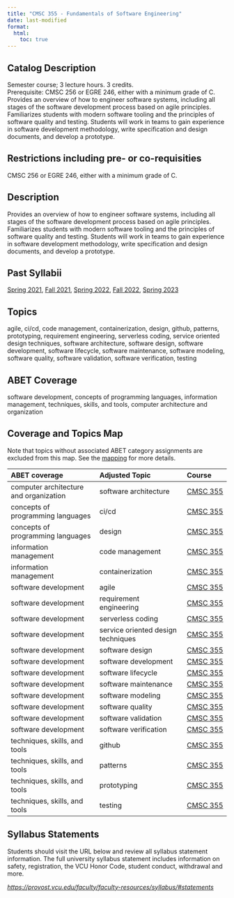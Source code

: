 ```yaml
---
title: "CMSC 355 - Fundamentals of Software Engineering"
date: last-modified
format:
  html:
    toc: true
---
```


## Catalog Description

Semester course; 3 lecture hours. 3 credits. Prerequisite: CMSC 256 or EGRE 246, either with a minimum grade of C. Provides an overview of how to engineer software systems, including all stages of the software development process based on agile principles. Familiarizes students with modern software tooling and the principles of software quality and testing. Students will work in teams to gain experience in software development methodology, write specification and design documents, and develop a prototype.


## Restrictions including pre- or co-requisities
 
CMSC 256 or EGRE 246, either with a minimum grade of C.

## Description

Provides an overview of how to engineer software systems, including all stages of the software development process based on agile principles. Familiarizes students with modern software tooling and the principles of software quality and testing. Students will work in teams to gain experience in software development methodology, write specification and design documents, and develop a prototype.

## Past Syllabii

<a href='./202120/CMSC_355_Syllabus_Spring_2021.pdf'>Spring 2021</a>, <a href='./202210/CMSC_355_Syllabus_Fall_2021.pdf'>Fall 2021</a>, <a href='./202220/CMSC_355_Syllabus_Spring_2022.pdf'>Spring 2022</a>, <a href='./202310/CMSC_355_Syllabus_Fall_2022.pdf'>Fall 2022</a>, <a href='./202320/CMSC_355_Syllabus_Spring_2023.pdf'>Spring 2023</a>

## Topics

agile, ci/cd, code management, containerization, design, github, patterns, prototyping, requirement engineering, serverless coding, service oriented design techniques, software architecture, software design, software development, software lifecycle, software maintenance, software modeling, software quality, software validation, software verification, testing

## ABET Coverage

software development, concepts of programming languages, information management, techniques, skills, and tools, computer architecture and organization

## Coverage and Topics Map

Note that topics without associated ABET category assignments are excluded from this map.  See the [mapping](https://docs.google.com/spreadsheets/d/1qrN3L7eRLsM-aVMHYaLQN-FMYtrTJf0_h6dLKlUdPkk/edit#gid=338318647) for more details.

ABET coverage                           Adjusted Topic                      Course
--------------------------------------  ----------------------------------  ----------------------------------
computer architecture and organization  software architecture               <a href='CMSC355.qmd'>CMSC 355</a>
concepts of programming languages       ci/cd                               <a href='CMSC355.qmd'>CMSC 355</a>
concepts of programming languages       design                              <a href='CMSC355.qmd'>CMSC 355</a>
information management                  code management                     <a href='CMSC355.qmd'>CMSC 355</a>
information management                  containerization                    <a href='CMSC355.qmd'>CMSC 355</a>
software development                    agile                               <a href='CMSC355.qmd'>CMSC 355</a>
software development                    requirement engineering             <a href='CMSC355.qmd'>CMSC 355</a>
software development                    serverless coding                   <a href='CMSC355.qmd'>CMSC 355</a>
software development                    service oriented design techniques  <a href='CMSC355.qmd'>CMSC 355</a>
software development                    software design                     <a href='CMSC355.qmd'>CMSC 355</a>
software development                    software development                <a href='CMSC355.qmd'>CMSC 355</a>
software development                    software lifecycle                  <a href='CMSC355.qmd'>CMSC 355</a>
software development                    software maintenance                <a href='CMSC355.qmd'>CMSC 355</a>
software development                    software modeling                   <a href='CMSC355.qmd'>CMSC 355</a>
software development                    software quality                    <a href='CMSC355.qmd'>CMSC 355</a>
software development                    software validation                 <a href='CMSC355.qmd'>CMSC 355</a>
software development                    software verification               <a href='CMSC355.qmd'>CMSC 355</a>
techniques, skills, and tools           github                              <a href='CMSC355.qmd'>CMSC 355</a>
techniques, skills, and tools           patterns                            <a href='CMSC355.qmd'>CMSC 355</a>
techniques, skills, and tools           prototyping                         <a href='CMSC355.qmd'>CMSC 355</a>
techniques, skills, and tools           testing                             <a href='CMSC355.qmd'>CMSC 355</a>


## Syllabus Statements

Students should visit the URL below and review all syllabus statement information. The full university syllabus statement includes information on safety, registration, the VCU Honor Code, student conduct, withdrawal and more.

*<https://provost.vcu.edu/faculty/faculty-resources/syllabus/#statements>*


